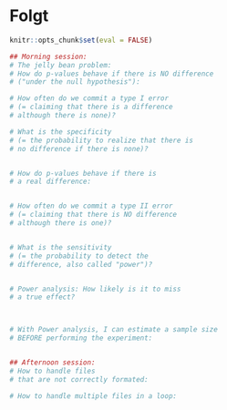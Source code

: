 
# Folgt {#day6}

```r
knitr::opts_chunk$set(eval = FALSE)
```

```r
## Morning session: 
# The jelly bean problem:
# How do p-values behave if there is NO difference 
# ("under the null hypothesis"):

# How often do we commit a type I error 
# (= claiming that there is a difference 
# although there is none)?

# What is the specificity
# (= the probability to realize that there is 
# no difference if there is none)?


# How do p-values behave if there is
# a real difference:


# How often do we commit a type II error
# (= claiming that there is NO difference 
# although there is one)?


# What is the sensitivity
# (= the probability to detect the 
# difference, also called "power")?


# Power analysis: How likely is it to miss
# a true effect?



# With Power analysis, I can estimate a sample size
# BEFORE performing the experiment:


## Afternoon session: 
# How to handle files
# that are not correctly formated:

# How to handle multiple files in a loop:

```

